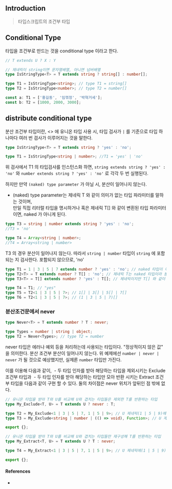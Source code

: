 ## Introduction

> 타입스크립트의 조건부 타입

## Conditional Type

타입을 조건부로 만드는 것을 conditional type 이라고 한다.

```ts
// T extends U ? X : Y

// 제네릭이 string이면 문자열배열, 아니면 넘버배열
type IsStringType<T> = T extends string ? string[] : number[];

type T1 = IsStringType<string>; // type T1 = string[]
type T2 = IsStringType<number>; // type T2 = number[]

const a: T1 = ['홍길동', '임꺾정', '박혁거세'];
const b: T2 = [1000, 2000, 3000];
```

## distribute conditional type

분산 조건부 타입이란, <> 에 유니온 타입 사용 시, 타입 검사가 `|` 를 기준으로 타입 하나마다 여러 번 검사가 이루어지는 것을 말한다.

```ts
type IsStringType<T> = T extends string ? 'yes' : 'no';

type T1 = IsStringType<string | number>; //T1 = 'yes' | 'no'
```

위 검사에서 T1 의 타입검사를 인스턴스화 하면, `string extends string ? 'yes' : 'no'` 와 `number extends string ? 'yes' : 'no'` 로 각각 두 번 실행된다.

하지만 만약 `(naked) type parameter` 가 아닐 시, 분산이 일어나지 않는다.

- (naked) type parameter는 제네릭 T 와 같이 의미가 없는 타입 파라미터를 말하는 것이며,  
  만일 직접 리터럴 타입을 명시하거나 혹은 제네릭 T\[] 와 같이 변횐된 타입 파라미터이면, naked 가 아니게 된다.

```ts
type T3 = string | number extends string ? 'yes' : 'no';
//T3 = 'no'

type T4 = Array<string | number>;
//T4 = Array<string | number>
```

T3 의 경우 분산이 일어나지 않는다. 따라서 `string | number` 타입이 `string` 에 포함되는 지 검사한다. 포함되지 않으므로, 'no'

```ts
type T1 = 1 | 3 | 5 | 7 extends number ? 'yes' : 'no'; // naked 타입이 아니라서 분산이 되지 않는다.
type T2<T> = T extends number ? T[] : 'no'; // 제네릭 T는 naked 타입이라 분산이 된다.
type T3<T> = T[] extends number ? 'yes' : T[]; // 제네릭이지만 T[] 와 같이 변형된 타입 파라미터는 naked 타입이 아니라서 분산이 일어나지 않는다.

type T4 = T1; // "yes"
type T5 = T2<1 | 3 | 5 | 7>; // 1[] | 3[] | 5[] | 7[]
type T6 = T2<1 | 3 | 5 | 7>; // (1 | 3 | 5 | 7)[]
```

### 분산조건문에서 never

```ts
type Never<T> = T extends number ? T : never;

type Types = number | string | object;
type T2 = Never<Types>; // type T2 = number
```

never 타입은 에러나 예외 등을 처리하는데 사용되는 타입이다. "정상적이지 않은 값" 을 의미한다. 분산 조건부 분산이 일어나지 않는다. 위 예제에선 `number | never | never` 가 될 것으로 예상했지만, 실제론 `number` 타입만 가진다.

이를 이용해 다음과 같이,
 - 두 타입 인자를 받아 해당하는 타입을 제외시키는 Exclude 조건부 타입과
 - 두 타입 인자를 받아 해당하는 타입만 모아 반환 시키는 Extract 조건부 타입을 다음과 같이 구현 할 수 있다.
둘의 차이점은 never 위치가 앞뒤인 점 밖에 없다.

```ts
// 유니온 타입을 받아 T와 U를 비교해 U와 겹치는 타입들은 제외한 T를 반환하는 타입
type My_Exclude<T, U> = T extends U ? never : T;

type T2 = My_Exclude<1 | 3 | 5 | 7, 1 | 5 | 9>; // U 제네릭(1 | 5 | 9)에 속해있지 않은 3 | 7 만 반환됨
type T3 = My_Exclude<string | number | (() => void), Function>; // U 제네릭(Function)에 속해있지 않은 string | number 만 반환 됨

export {};
```

```ts
// 유니온 타입을 받아 T와 U를 비교해 U와 겹치는 타입들만 재구성해 T를 반환하는 타입
type My_Extract<T, U> = T extends U ? T : never;

type T4 = My_Extract<1 | 3 | 5 | 7, 1 | 5 | 9>; // U 제네릭에(1 | 5 | 9) 속해있는 1 | 5 만 반환됨

export {};
```

#### References

-
